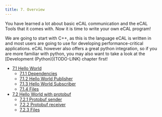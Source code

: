 ```yaml
---
title: 7. Overview
---
```



You have learned a lot about basic eCAL communication and the eCAL Tools that it comes with.
Now it is time to write your own eCAL program!

<Aside title="See also">
  We are going to start with C++, as this is the language eCAL is written in and
  most users are going to use for developing performance-critical applications.
  eCAL however also offers a great python integration, so if you are more
  familiar with python, you may also want to take a look at the
  [Development (Python)](TODO-LINK) chapter first!
</Aside>

- [7.1 Hello World]()
  - [7.1.1 Dependencies]()
  - [7.1.2 Hello World Publisher]()
  - [7.1.3 Hello World Subscriber]()
  - [7.1.4 Files]()
- [7.2 Hello World with protobuf]()
  - [7.2.1 Protobuf sender]()
  - [7.2.2 Protobuf receiver]()
  - [7.2.3 Files]()
